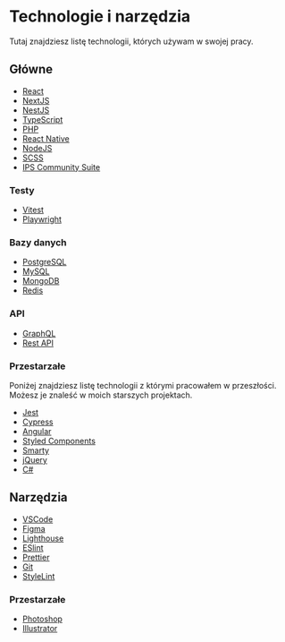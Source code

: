 # Technologie i narzędzia

Tutaj znajdziesz listę technologii, których używam w swojej pracy.

## Główne

- [React](https://reactjs.org/)
- [NextJS](https://nextjs.org/)
- [NestJS](https://nestjs.com/)
- [TypeScript](https://www.typescriptlang.org/)
- [PHP](https://www.php.net/)
- [React Native](https://reactnative.dev/)
- [NodeJS](https://nodejs.org/en/)
- [SCSS](https://sass-lang.com/)
- [IPS Community Suite](https://invisioncommunity.com/)

### Testy

- [Vitest](https://vitejs.dev/)
- [Playwright](https://playwright.dev/)

### Bazy danych

- [PostgreSQL](https://www.postgresql.org/)
- [MySQL](https://www.mysql.com/)
- [MongoDB](https://www.mongodb.com/)
- [Redis](https://redis.io/)

### API

- [GraphQL](https://graphql.org/)
- [Rest API](https://restfulapi.net/)

### Przestarzałe

Poniżej znajdziesz listę technologii z którymi pracowałem w przeszłości. Możesz je znaleść w moich starszych projektach.

- [Jest](https://jestjs.io/)
- [Cypress](https://www.cypress.io/)
- [Angular](https://angular.io/)
- [Styled Components](https://styled-components.com/)
- [Smarty](https://www.smarty.net/)
- [jQuery](https://jquery.com/)
- [C#](https://docs.microsoft.com/en-us/dotnet/csharp/)

## Narzędzia

- [VSCode](https://code.visualstudio.com/)
- [Figma](https://www.figma.com/)
- [Lighthouse](https://developer.chrome.com/docs/lighthouse/overview/)
- [ESlint](https://eslint.org/)
- [Prettier](https://prettier.io/)
- [Git](https://git-scm.com/)
- [StyleLint](https://stylelint.io/)

### Przestarzałe

- [Photoshop](https://www.adobe.com/products/photoshop.html)
- [Illustrator](https://www.adobe.com/products/illustrator.html)
